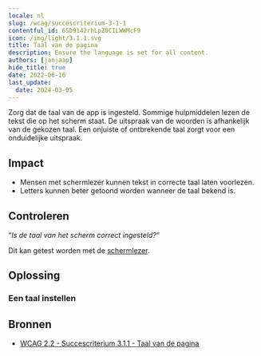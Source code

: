 ```yaml
---
locale: nl
slug: /wcag/succescriterium-3-1-1
contentful_id: 6SD9142rhLpZ0CILWWMcF9
icon: /img/light/3.1.1.svg
title: Taal van de pagina
description: Ensure the language is set for all content.
authors: [janjaap]
hide_title: true
date: 2022-06-16
last_update:
  date: 2024-03-05
---
```


<Hero
  title="Taal van de pagina"
  image="/img/light/3.1.1.svg"
  alt="WCAG 3.1.1 - Logo"
  prefix="Succescriterium 3.1.1"
  suffix="Niveau A"
/>

Zorg dat de taal van de app is ingesteld. Sommige hulpmiddelen lezen de tekst die op het scherm staat. De uitspraak van de woorden is afhankelijk van de gekozen taal. Een onjuiste of ontbrekende taal zorgt voor een onduidelijke uitspraak.

## Impact

- Mensen met schermlezer kunnen tekst in correcte taal laten voorlezen.
- Letters kunnen beter getoond worden wanneer de taal bekend is.

## Controleren

“*Is de taal van het scherm correct ingesteld?*“

Dit kan getest worden met de [schermlezer](/nl/stats/schermlezer).

## Oplossing

### Een taal instellen

<CodeSample id="text-localization" locale="nl"/>

## Bronnen

- [WCAG 2.2 - Succescriterium 3.1.1 - Taal van de pagina](https://www.w3.org/Translations/WCAG22-nl/#taal-van-de-pagina)
